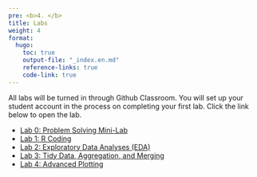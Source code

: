 ```yaml
---
pre: <b>4. </b>
title: Labs
weight: 4
format:
  hugo:
    toc: true
    output-file: "_index.en.md"
    reference-links: true
    code-link: true
---
```


All labs will be turned in through Github Classroom. You will set up your student account in the process on completing your first lab. Click the link below to open the lab.

* [Lab 0: Problem Solving Mini-Lab](/intro_to_data_science_reader/labs/lab_0/lab_0.html)
* [Lab 1: R Coding](/intro_to_data_science_reader/labs/lab_1/lab-1-r-coding.html)
* [Lab 2: Exploratory Data Analyses (EDA)](/intro_to_data_science_reader/labs/lab_2/lab-2-eda.html)
* [Lab 3: Tidy Data, Aggregation, and Merging](/intro_to_data_science_reader/labs/lab_3/lab-3-tidy-agg-merge.html)
* [Lab 4: Advanced Plotting](/intro_to_data_science_reader/labs/lab_4/lab-4-adv-plotting.html)